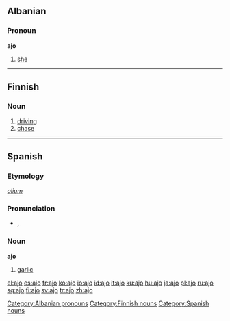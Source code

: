 {{see|ajö}}

==Albanian==

===Pronoun===
'''ajo'''

# [[she]]

----

==Finnish==

===Noun===
{{fi-noun|ajo|type=valo}}

# [[driving]]
# [[chase]]

----

==Spanish==

===Etymology===
{{L.|es}} ''[[alium]]''

===Pronunciation===
*{{IPA|/'axo/}}, {{SAMPA|/'axo/}}

===Noun===
'''ajo''' {{m}}

# [[garlic]]

[[Category:Albanian pronouns]]
[[Category:Finnish nouns]]
[[Category:Spanish nouns]]

[[el:ajo]]
[[es:ajo]]
[[fr:ajo]]
[[ko:ajo]]
[[io:ajo]]
[[id:ajo]]
[[it:ajo]]
[[ku:ajo]]
[[hu:ajo]]
[[ja:ajo]]
[[pl:ajo]]
[[ru:ajo]]
[[sq:ajo]]
[[fi:ajo]]
[[sv:ajo]]
[[tr:ajo]]
[[zh:ajo]]